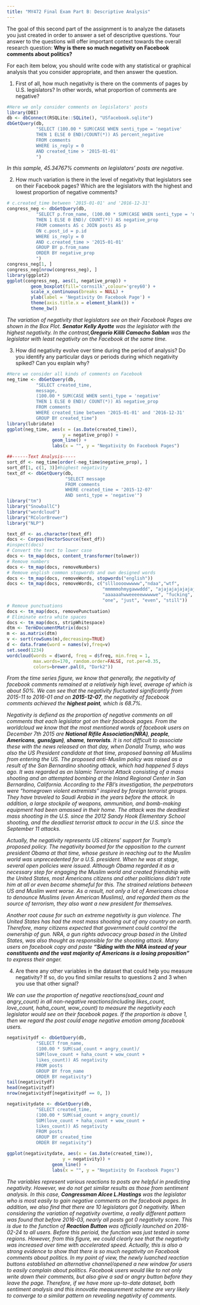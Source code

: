 ```yaml
---
title: "MY472 Final Exam Part B: Descriptive Analysis"
---
```


The goal of this second part of the assignment is to analyze the datasets you just created in order to answer a set of descriptive questions. Your answer to the questions will offer important context towards the overall research question:  __Why is there so much negativity on Facebook comments about politics?__

For each item below, you should write code with any statistical or graphical analysis that you consider appropriate, and then answer the question.

1. First of all, how much negativity is there on the comments of pages by U.S. legislators? In other words, what proportion of comments are negative?

```r
#Here we only consider comments on legislators' posts
library(DBI)
db <- dbConnect(RSQLite::SQLite(), "USfacebook.sqlite")
dbGetQuery(db,
           "SELECT (100.00 * SUM(CASE WHEN senti_type = 'negative'
           THEN 1 ELSE 0 END)/COUNT(*)) AS percent_negative
           FROM comments
           WHERE is_reply = 0
           AND created_time > '2015-01-01'
           ")

```
*In this sample, 45.34767% comments on legislators' posts are negative.*

2. How much variation is there in the level of negativity that legislators see on their Facebook pages? Which are the legislators with the highest and lowest proportion of negative comments?

```r
# c.created_time between '2015-01-01' and '2016-12-31'
congress_neg <- dbGetQuery(db,
           "SELECT p.from_name, (100.00 * SUM(CASE WHEN senti_type = 'negative'
           THEN 1 ELSE 0 END)/ COUNT(*)) AS negative_prop
           FROM comments AS c JOIN posts AS p
           ON c.post_id = p.id
           WHERE is_reply = 0
           AND c.created_time > '2015-01-01'
           GROUP BY p.from_name
           ORDER BY negative_prop
           ")
congress_neg[1, ]
congress_neg[nrow(congress_neg), ]
library(ggplot2)
ggplot(congress_neg, aes(1, negative_prop)) +
         geom_boxplot(fill='cornsilk',colour='grey60') + 
         scale_x_continuous(breaks = NULL) +
         ylab(label = 'Negativity On Facebook Page') +
         theme(axis.title.x = element_blank()) +
         theme_bw()

```


*The variation of negativity that legislators see on their Facebook Pages are shown in the Box Plot. ****Senator Kelly Ayotte*** *was the legislator with the highest negativity. In the contrast,****Gregorio Kilili Camacho Sablan*** *was the legislator with least negativity on the Facebook at the same time.*

3. How did negativity evolve over time during the period of analysis? Do you identify any particular days or periods during which negativity spiked? Can you explain why?

```r
#Here we consider all kinds of comments on Facebook
neg_time <- dbGetQuery(db,
           "SELECT created_time, 
           message,
           (100.00 * SUM(CASE WHEN senti_type = 'negative'
           THEN 1 ELSE 0 END)/ COUNT(*)) AS negative_prop
           FROM comments 
           WHERE created_time between '2015-01-01' and '2016-12-31'
           GROUP BY created_time")
library(lubridate)
ggplot(neg_time, aes(x = (as.Date(created_time)), 
                     y = negative_prop)) + 
                 geom_line() + 
                 labs(x = "", y = "Negativity On Facebook Pages") 
```
```r
##------Text Analysis-----
sort_df <- neg_time[order(-neg_time$negative_prop), ]
sort_df[1, c(1, 3)]#highest negativity
text_df <- dbGetQuery(db,
                      "SELECT message
                      FROM comments
                      WHERE created_time = '2015-12-07'
                      AND senti_type = 'negative'")
library("tm")
library("SnowballC")
library("wordcloud")
library("RColorBrewer")
library("NLP")

text_df <- as.character(text_df)
docs <- Corpus(VectorSource(text_df))
#inspect(docs)
# Convert the text to lower case
docs <- tm_map(docs, content_transformer(tolower))
# Remove numbers
docs <- tm_map(docs, removeNumbers)
# Remove english common stopwords and own designed words
docs <- tm_map(docs, removeWords, stopwords("english"))
docs <- tm_map(docs, removeWords, c("sllloooowwwww","ndaa","wtf", 
                                    "mmmmmohmygawwddd", "ajajajajajajajajakajaajajajajajajajaja",
                                    "aaaaaahwweeeeewwwwwe", "fucking", "can", 
                                    "one", "just", "even", "still")) 
# Remove punctuations
docs <- tm_map(docs, removePunctuation)
# Eliminate extra white spaces
docs <- tm_map(docs, stripWhitespace)
dtm <- TermDocumentMatrix(docs)
m <- as.matrix(dtm)
v <- sort(rowSums(m),decreasing=TRUE)
d <- data.frame(word = names(v),freq=v)
set.seed(1234)
wordcloud(words = d$word, freq = d$freq, min.freq = 1,
          max.words=170, random.order=FALSE, rot.per=0.35, 
          colors=brewer.pal(8, "Dark2"))
```


*From the time series figure, we know that generally, the negativity of facebook comments remained at a relatively high level, average of which is about 50%. We can see that the negativity fluctuated significantly from 2015-11 to 2016-01 and on ****2015-12-07****,* *the negativity of facebook comments achieved the ****highest point****, which is 68.7%.*

*Negativity is defiend as the proportion of negative comments on all comments that each legislator got on their facebook pages. From the worldcloud we know that the most mentioned words of facebook users on December 7th 2015 are ****National Rifile Association(NRA)****, ****people****, ****Americans****, ****guns(gun)****, ****shame****, ****terrorists****. It is not difficult to associate these with the news released on that day, when Donald Trump, who was also the US President candidate at that time, proposed banning all Muslims from entering the US. The proposed anti-Muslim policy was raised as a result of the San Bernardino shooting attack, which had happened 5 days ago. It was regarded as an Islamic Terrorist Attack consisting of a mass shooting and an attempted bombing at the Inland Regional Center in San Bernardino, California. According to the FBI's investigation, the perpetrators were "homegrown violent extremists" inspired by foreign terrorist groups. They have traveled to Saudi Arabia in the years before the attack. In addition, a large stockpile of weapons, ammunition, and bomb-making equipment had been amassed in their home. The attack was the deadliest mass shooting in the U.S. since the 2012 Sandy Hook Elementary School shooting, and the deadliest terrorist attack to occur in the U.S. since the September 11 attacks.*

*Actually, the negativity represents US citizens’ support for Trump’s proposed policy. The negativity boomed for the opposition to the current president Obama at that time, whose gesture in reaching out to the Muslim world was unprecedented for a U.S. president. When he was at stage, several open policies were issued. Although Obama regarded it as a necessary step for engaging the Muslim world and created friendship with the United States, most Americans citizens and other politicians didn’t rate him at all or even became shameful for this. The strained relations between US and Muslim went worse. As a result, not only a lot of Americans chose to denounce Muslims (even American Muslims), and regarded them as the source of terrorism, they also want a new president for themselves.*

*Another root cause for such an extreme negativity is gun violence. The United States has had the most mass shooting out of any country on earth. Therefore, many citizens expected that government could control the ownership of gun. NRA, a gun rights advocacy group based in the United States, was also thought as responsible for the shooting attack. Many users on facebook copy and paste ****"Siding with the NRA instead of your constituents and the vast majority of Americans is a losing proposition"*** *to express their anger.*

4. Are there any other variables in the dataset that could help you measure negativity? If so, do you find similar results to questions 2 and 3 when you use that other signal?

*We can use the proportion of negative reactions(sad_count and angry_count) in all non-negative reactions(including likes_count, love_count, haha_count, wow_count) to measure the negativity each legislator would see on their facebook pages. If the proportion is above 1, then we regard the post could enage negative emotion among facebook users.*

```r
negativitydf <- dbGetQuery(db,
           "SELECT from_name,
           (100.00 * SUM(sad_count + angry_count)/
           SUM(love_count + haha_count + wow_count + 
           likes_count)) AS negativity
           FROM posts
           GROUP BY from_name
           ORDER BY negativity")
tail(negativitydf)
head(negativitydf)
nrow(negativitydf[negativitydf == 0, ])

negativitydate <- dbGetQuery(db,
           "SELECT created_time,
           (100.00 * SUM(sad_count + angry_count)/
           SUM(love_count + haha_count + wow_count + 
           likes_count)) AS negativity
           FROM posts
           GROUP BY created_time
           ORDER BY negativity")

ggplot(negativitydate, aes(x = (as.Date(created_time)), 
                     y = negativity)) + 
                 geom_line() + 
                 labs(x = "", y = "Negativity On Facebook Pages") 

```


*The variables represent various reactions to posts are helpful in predicting negativity. However, we do not get similar results as those from sentiment analysis. In this case, ****Congressman Alcee L.Hastings*** *was the legislator who is most easily to gain negative comments on the facebook pages. In addition, we also find that there are 10 legislators got 0 negativity.*
*When considering the variation of negativity overtime, a really different pattern was found that before 2016-03, nearly all posts got 0 negativity score. This is due to the function of ****Reaction Button*** *was officially launched on 2016-02-24 to all users. Before this perioid, the function was just tested in some regions.*
*However, from this figure, we could clearly see that the negativity was increased over time with accelerated speed. Actually, this is also a strong evidence to show that there is so much negativity on Facebook comments about politics. In my point of view, the newly luanched reaction buttons established an alternative channel/opened a new window for users to easily complain about politics. Facebook users would like to not only write down their comments, but also give a sad or angry button before they leave the page.*
*Therefore, if we have more up-to-date dataset, both sentiment analysis and this innovatie measurement scheme are very likely to converge to a similar pattern on revealing negativity of comments.*

